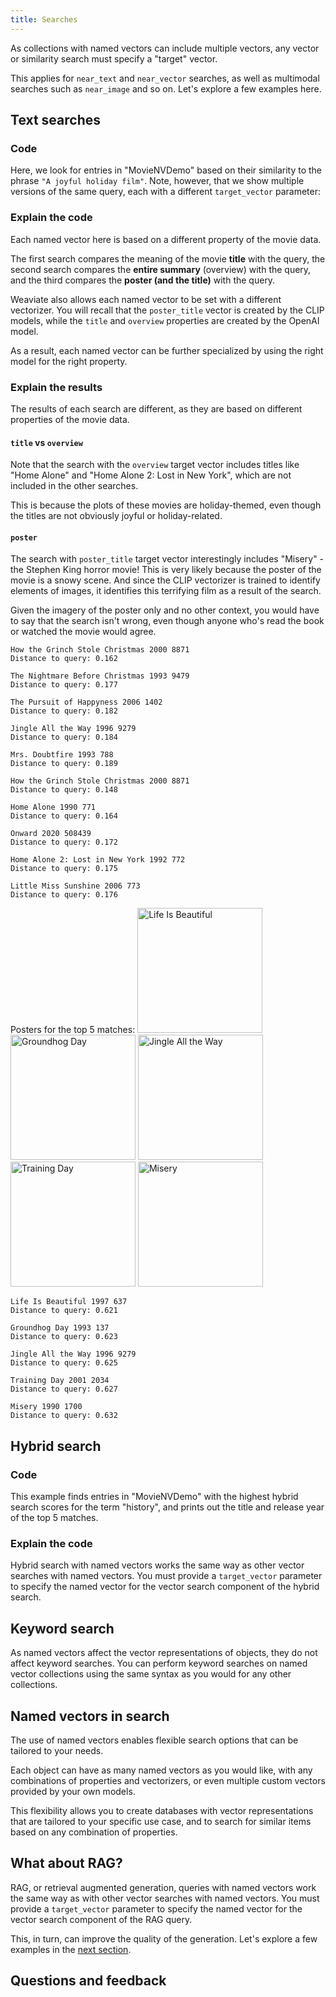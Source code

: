 ```yaml
---
title: Searches
---
```



As collections with named vectors can include multiple vectors, any vector or similarity search must specify a "target" vector.

This applies for `near_text` and `near_vector` searches, as well as multimodal searches such as `near_image` and so on. Let's explore a few examples here.

## <i class="fa-solid fa-square-chevron-right"></i> Text searches

### <i class="fa-solid fa-code"></i> Code

Here, we look for entries in "MovieNVDemo" based on their similarity to the phrase `"A joyful holiday film"`. Note, however, that we show multiple versions of the same query, each with a different `target_vector` parameter:

<Tabs groupId="targetVector">
  <TabItem value="title" label="Title">
    <FilteredTextBlock
      text={PyCode}
      startMarker="# NVTitleSearch"
      endMarker="# END NVTitleSearch"
      language="py"
    />
  </TabItem>
  <TabItem value="overview" label="Overview">
    <FilteredTextBlock
      text={PyCode}
      startMarker="# NVOverviewSearch"
      endMarker="# END NVOverviewSearch"
      language="py"
    />
  </TabItem>
  <TabItem value="poster" label="Poster">
    <FilteredTextBlock
      text={PyCode}
      startMarker="# NVPosterSearch"
      endMarker="# END NVPosterSearch"
      language="py"
    />
  </TabItem>
</Tabs>

### <i class="fa-solid fa-chalkboard"></i> Explain the code

Each named vector here is based on a different property of the movie data.

The first search compares the meaning of the movie **title** with the query, the second search compares the **entire summary** (overview) with the query, and the third compares the **poster (and the title)** with the query.

Weaviate also allows each named vector to be set with a different vectorizer. You will recall that the `poster_title` vector is created by the CLIP models, while the `title` and `overview` properties are created by the OpenAI model.

As a result, each named vector can be further specialized by using the right model for the right property.

### <i class="fa-solid fa-chalkboard"></i> Explain the results

The results of each search are different, as they are based on different properties of the movie data.

#### `title` vs `overview`

Note that the search with the `overview` target vector includes titles like "Home Alone" and "Home Alone 2: Lost in New York", which are not included in the other searches.

This is because the plots of these movies are holiday-themed, even though the titles are not obviously joyful or holiday-related.

#### `poster`

The search with `poster_title` target vector interestingly includes "Misery" - the Stephen King horror movie! This is very likely because the poster of the movie is a snowy scene. And since the CLIP vectorizer is trained to identify elements of images, it identifies this terrifying film as a result of the search.

Given the imagery of the poster only and no other context, you would have to say that the search isn't wrong, even though anyone who's read the book or watched the movie would agree.

<Tabs groupId="targetVector">
  <TabItem value="title" label="Title">

```text
How the Grinch Stole Christmas 2000 8871
Distance to query: 0.162

The Nightmare Before Christmas 1993 9479
Distance to query: 0.177

The Pursuit of Happyness 2006 1402
Distance to query: 0.182

Jingle All the Way 1996 9279
Distance to query: 0.184

Mrs. Doubtfire 1993 788
Distance to query: 0.189
```

  </TabItem>
  <TabItem value="overview" label="Overview">

```text
How the Grinch Stole Christmas 2000 8871
Distance to query: 0.148

Home Alone 1990 771
Distance to query: 0.164

Onward 2020 508439
Distance to query: 0.172

Home Alone 2: Lost in New York 1992 772
Distance to query: 0.175

Little Miss Sunshine 2006 773
Distance to query: 0.176
```

  </TabItem>
  <TabItem value="poster" label="Poster">

Posters for the top 5 matches:
<img src="https://raw.githubusercontent.com/weaviate-tutorials/edu-datasets/main/posters/637_poster.jpg" alt="Life Is Beautiful" width="200" />
<img src="https://raw.githubusercontent.com/weaviate-tutorials/edu-datasets/main/posters/137_poster.jpg" alt="Groundhog Day" width="200" />
<img src="https://raw.githubusercontent.com/weaviate-tutorials/edu-datasets/main/posters/9279_poster.jpg" alt="Jingle All the Way" width="200" />
<img src="https://raw.githubusercontent.com/weaviate-tutorials/edu-datasets/main/posters/2034_poster.jpg" alt="Training Day" width="200" />
<img src="https://raw.githubusercontent.com/weaviate-tutorials/edu-datasets/main/posters/1700_poster.jpg" alt="Misery" width="200" />

```text
Life Is Beautiful 1997 637
Distance to query: 0.621

Groundhog Day 1993 137
Distance to query: 0.623

Jingle All the Way 1996 9279
Distance to query: 0.625

Training Day 2001 2034
Distance to query: 0.627

Misery 1990 1700
Distance to query: 0.632
```

  </TabItem>
</Tabs>

## <i class="fa-solid fa-square-chevron-right"></i> Hybrid search

### <i class="fa-solid fa-code"></i> Code

This example finds entries in "MovieNVDemo" with the highest hybrid search scores for the term "history", and prints out the title and release year of the top 5 matches.

<FilteredTextBlock
  text={PyCode}
  startMarker="# MetadataHybridSearch"
  endMarker="# END MetadataHybridSearch"
  language="py"
/>

### <i class="fa-solid fa-chalkboard"></i> Explain the code

Hybrid search with named vectors works the same way as other vector searches with named vectors. You must provide a `target_vector` parameter to specify the named vector for the vector search component of the hybrid search.

## <i class="fa-solid fa-square-chevron-right"></i> Keyword search

As named vectors affect the vector representations of objects, they do not affect keyword searches. You can perform keyword searches on named vector collections using the same syntax as you would for any other collections.

## <i class="fa-solid fa-square-chevron-right"></i> Named vectors in search

The use of named vectors enables flexible search options that can be tailored to your needs.

Each object can have as many named vectors as you would like, with any combinations of properties and vectorizers, or even multiple custom vectors provided by your own models.

This flexibility allows you to create databases with vector representations that are tailored to your specific use case, and to search for similar items based on any combination of properties.

## <i class="fa-solid fa-square-chevron-right"></i> What about RAG?

RAG, or retrieval augmented generation, queries with named vectors work the same way as with other vector searches with named vectors. You must provide a `target_vector` parameter to specify the named vector for the vector search component of the RAG query.

This, in turn, can improve the quality of the generation. Let's explore a few examples in the [next section](./20_use_cases.mdx).


## Questions and feedback


<DocsFeedback/>
